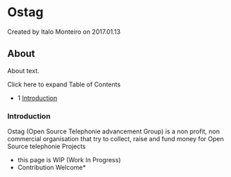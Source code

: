 
# Ostag 

 Created by  Italo Monteiro on 2017.01.13

## About

About text.

Click here to expand Table of Contents

* 1 [Introduction](#introduction)

### Introduction

Ostag (Open Source Telephonie advancement Group) is a non profit, non commercial organisation that try to collect, raise and fund money for Open Source telephonie Projects

* this page is WIP (Work In Progress)
* Contribution Welcome\*


